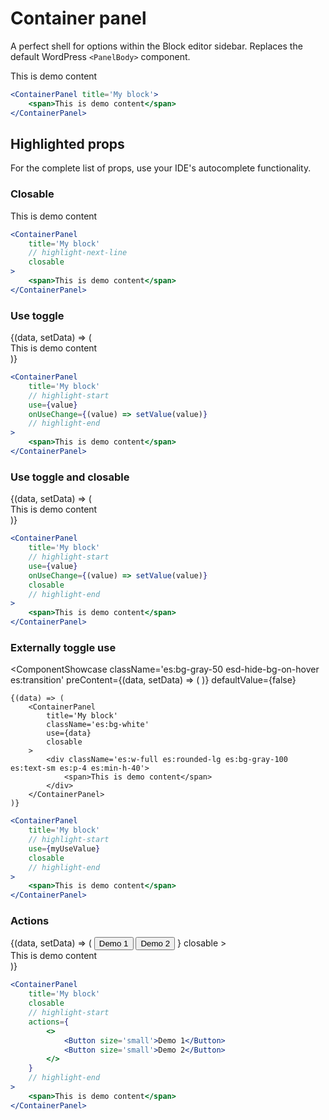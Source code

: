 # Container panel


A perfect shell for options within the Block editor sidebar. Replaces the default WordPress `<PanelBody>` component.

<ComponentShowcase className='es:bg-gray-50 esd-hide-bg-on-hover es:transition'>
	<ContainerPanel
		title='My block'
		className='es:bg-white'
	>
		<div className='es:w-full es:rounded-lg es:bg-gray-100 es:text-sm es:p-4 es:min-h-40'>
			<span>This is demo content</span>
		</div>
	</ContainerPanel>
</ComponentShowcase>

```jsx
<ContainerPanel title='My block'>
	<span>This is demo content</span>
</ContainerPanel>
```

## Highlighted props

For the complete list of props, use your IDE's autocomplete functionality.

### Closable

<ComponentShowcase className='es:bg-gray-50 esd-hide-bg-on-hover es:transition'>
	<ContainerPanel
		title='My block'
		className='es:bg-white'
		closable
	>
		<div className='es:w-full es:rounded-lg es:bg-gray-100 es:text-sm es:p-4 es:min-h-40'>
			<span>This is demo content</span>
		</div>
	</ContainerPanel>
</ComponentShowcase>

```jsx
<ContainerPanel
	title='My block'
	// highlight-next-line
	closable
>
	<span>This is demo content</span>
</ContainerPanel>
```

### Use toggle

<ComponentShowcase className='es:bg-gray-50 esd-hide-bg-on-hover es:transition'>
	{(data, setData) => (
		<ContainerPanel
			title='My block'
			className='es:bg-white'
			use={data}
			onUseChange={setData}
		>
			<div className='es:w-full es:rounded-lg es:bg-gray-100 es:text-sm es:p-4 es:min-h-40'>
				<span>This is demo content</span>
			</div>
		</ContainerPanel>
	)}
</ComponentShowcase>

```jsx
<ContainerPanel
	title='My block'
	// highlight-start
	use={value}
	onUseChange={(value) => setValue(value)}
	// highlight-end
>
	<span>This is demo content</span>
</ContainerPanel>
```

### Use toggle and closable

<ComponentShowcase className='es:bg-gray-50 esd-hide-bg-on-hover es:transition'>
	{(data, setData) => (
		<ContainerPanel
			title='My block'
			className='es:bg-white'
			use={data}
			onUseChange={setData}
			closable
		>
			<div className='es:w-full es:rounded-lg es:bg-gray-100 es:text-sm es:p-4 es:min-h-40'>
				<span>This is demo content</span>
			</div>
		</ContainerPanel>
	)}
</ComponentShowcase>

```jsx
<ContainerPanel
	title='My block'
	// highlight-start
	use={value}
	onUseChange={(value) => setValue(value)}
	closable
	// highlight-end
>
	<span>This is demo content</span>
</ContainerPanel>
```

### Externally toggle use

<ComponentShowcase
	className='es:bg-gray-50 esd-hide-bg-on-hover es:transition'
	preContent={(data, setData) => (
		<Checkbox
			checked={data}
			onChange={setData}
			label='Enabled'
		/>
	)}
	defaultValue={false}
>
	{(data) => (
		<ContainerPanel
			title='My block'
			className='es:bg-white'
			use={data}
			closable
		>
			<div className='es:w-full es:rounded-lg es:bg-gray-100 es:text-sm es:p-4 es:min-h-40'>
				<span>This is demo content</span>
			</div>
		</ContainerPanel>
	)}
</ComponentShowcase>

```jsx
<ContainerPanel
	title='My block'
	// highlight-start
	use={myUseValue}
	closable
	// highlight-end
>
	<span>This is demo content</span>
</ContainerPanel>
```

### Actions

<ComponentShowcase className='es:bg-gray-50 esd-hide-bg-on-hover es:transition'>
	{(data, setData) => (
		<ContainerPanel
			title='My block'
			className='es:bg-white'
			actions={
				<>
					<Button size='small'>Demo 1</Button>
					<Button size='small'>Demo 2</Button>
				</>
			}
			closable
		>
			<div className='es:w-full es:rounded-lg es:bg-gray-100 es:text-sm es:p-4 es:min-h-40'>
				<span>This is demo content</span>
			</div>
		</ContainerPanel>
	)}
</ComponentShowcase>

```jsx
<ContainerPanel
	title='My block'
	closable
	// highlight-start
	actions={
		<>
			<Button size='small'>Demo 1</Button>
			<Button size='small'>Demo 2</Button>
		</>
	}
	// highlight-end
>
	<span>This is demo content</span>
</ContainerPanel>
```

